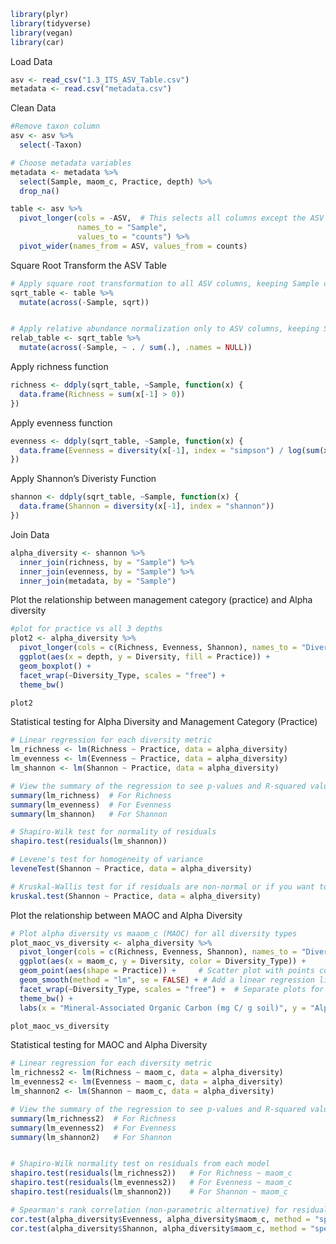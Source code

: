 

```r
library(plyr)
library(tidyverse)
library(vegan)
library(car)

```
Load Data
```r
asv <- read_csv("1.3_ITS_ASV_Table.csv")
metadata <- read.csv("metadata.csv")
```
Clean Data
```r
#Remove taxon column
asv <- asv %>% 
  select(-Taxon)

# Choose metadata variables
metadata <- metadata %>% 
  select(Sample, maom_c, Practice, depth) %>% 
  drop_na()
```


```r
table <- asv %>%
  pivot_longer(cols = -ASV,  # This selects all columns except the ASV column
               names_to = "Sample", 
               values_to = "counts") %>% 
  pivot_wider(names_from = ASV, values_from = counts)


```

Square Root Transform the ASV Table
```r
# Apply square root transformation to all ASV columns, keeping Sample column unchanged
sqrt_table <- table %>%
  mutate(across(-Sample, sqrt))


# Apply relative abundance normalization only to ASV columns, keeping Sample column unchanged
relab_table <- sqrt_table %>%
  mutate(across(-Sample, ~ . / sum(.), .names = NULL))
```

Apply richness function
```r
richness <- ddply(sqrt_table, ~Sample, function(x) {
  data.frame(Richness = sum(x[-1] > 0))
})

```

Apply evenness function
```r
evenness <- ddply(sqrt_table, ~Sample, function(x) {
  data.frame(Evenness = diversity(x[-1], index = "simpson") / log(sum(x[-1] > 0)))
})

```
Apply Shannon's Diveristy Function
```r
shannon <- ddply(sqrt_table, ~Sample, function(x) {
  data.frame(Shannon = diversity(x[-1], index = "shannon"))
})

```

Join Data
```r
alpha_diversity <- shannon %>% 
  inner_join(richness, by = "Sample") %>% 
  inner_join(evenness, by = "Sample") %>% 
  inner_join(metadata, by = "Sample")
```




Plot the relationship between management category (practice) and Alpha diversity
```r
#plot for practice vs all 3 depths
plot2 <- alpha_diversity %>%
  pivot_longer(cols = c(Richness, Evenness, Shannon), names_to = "Diversity_Type", values_to = "Diversity") %>%
  ggplot(aes(x = depth, y = Diversity, fill = Practice)) +
  geom_boxplot() +
  facet_wrap(~Diversity_Type, scales = "free") +
  theme_bw()

plot2

```



Statistical testing for Alpha Diversity and Management Category (Practice)
```r
# Linear regression for each diversity metric
lm_richness <- lm(Richness ~ Practice, data = alpha_diversity)
lm_evenness <- lm(Evenness ~ Practice, data = alpha_diversity)
lm_shannon <- lm(Shannon ~ Practice, data = alpha_diversity)

# View the summary of the regression to see p-values and R-squared values
summary(lm_richness)  # For Richness
summary(lm_evenness)  # For Evenness
summary(lm_shannon)   # For Shannon

# Shapiro-Wilk test for normality of residuals
shapiro.test(residuals(lm_shannon))

# Levene's test for homogeneity of variance
leveneTest(Shannon ~ Practice, data = alpha_diversity)

# Kruskal-Wallis test for if residuals are non-normal or if you want to confirm results
kruskal.test(Shannon ~ Practice, data = alpha_diversity)
```


Plot the relationship between MAOC and Alpha Diversity
```r
# Plot alpha diversity vs maaom_c (MAOC) for all diversity types
plot_maoc_vs_diversity <- alpha_diversity %>%
  pivot_longer(cols = c(Richness, Evenness, Shannon), names_to = "Diversity_Type", values_to = "Diversity") %>%
  ggplot(aes(x = maom_c, y = Diversity, color = Diversity_Type)) +
  geom_point(aes(shape = Practice)) +     # Scatter plot with points colored by Diversity_Type
  geom_smooth(method = "lm", se = FALSE) + # Add a linear regression line
  facet_wrap(~Diversity_Type, scales = "free") +  # Separate plots for each diversity metric
  theme_bw() +
  labs(x = "Mineral-Associated Organic Carbon (mg C/ g soil)", y = "Alpha Diversity", title = "Relationship between Alpha Diversity and MAOC")

plot_maoc_vs_diversity

```



Statistical testing for MAOC and Alpha Diversity
```r
# Linear regression for each diversity metric
lm_richness2 <- lm(Richness ~ maom_c, data = alpha_diversity)
lm_evenness2 <- lm(Evenness ~ maom_c, data = alpha_diversity)
lm_shannon2 <- lm(Shannon ~ maom_c, data = alpha_diversity)

# View the summary of the regression to see p-values and R-squared values
summary(lm_richness2)  # For Richness
summary(lm_evenness2)  # For Evenness
summary(lm_shannon2)   # For Shannon


# Shapiro-Wilk normality test on residuals from each model
shapiro.test(residuals(lm_richness2))   # For Richness ~ maom_c
shapiro.test(residuals(lm_evenness2))   # For Evenness ~ maom_c
shapiro.test(residuals(lm_shannon2))    # For Shannon ~ maom_c

# Spearman's rank correlation (non-parametric alternative) for residuals not normally distributed
cor.test(alpha_diversity$Evenness, alpha_diversity$maom_c, method = "spearman")
cor.test(alpha_diversity$Shannon, alpha_diversity$maom_c, method = "spearman")
```
